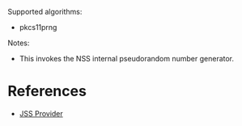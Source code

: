 Supported algorithms:

* pkcs11prng

Notes:

* This invokes the NSS internal pseudorandom number generator.

= References =

* [[JSS Provider]]